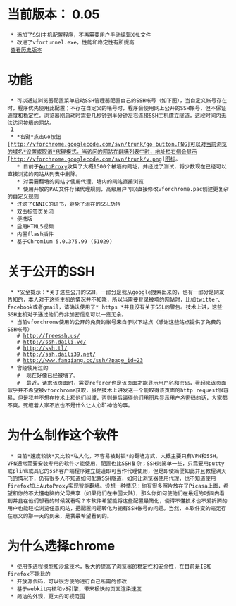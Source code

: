= 当前版本： 0.05 =
  * 添加了SSH主机配置程序，不再需要用户手动编辑XML文件
  * 改进了vfortunnel.exe，性能和稳定性有所提高
  [https://code.google.com/p/vforchrome/wiki/History 查看历史版本]

= 功能 =
  * 可以通过浏览器配置菜单启动SSH管理器配置自己的SSH帐号（如下图），当自定义帐号存在时，程序优先使用此配置；不存在自定义的帐号时，程序会使用网上公开的SSH帐号，但不保证速度和稳定性。浏览器刚启动时需要几秒钟到半分钟左右连接SSH主机建立隧道，这段时间内无法访问被墙的网站。
  [http://vforchrome.googlecode.com/svn/trunk/005.png]
  * *右键*点击Go按钮[http://vforchrome.googlecode.com/svn/trunk/go_button.PNG]可以对当前浏览的域名*设置或取消*代理模式。当访问的网站在翻墙列表中时，地址栏右侧会显示[http://vforchrome.googlecode.com/svn/trunk/v.png]图标。
    * 目前于[http://code.google.com/p/autoproxy-gfwlist AutoProxy]收集了大概1500个被墙的网址，并经过了测试，将少数现在已经可以直接浏览的网站从列表中删除。
    * 对需要翻墙的网站才使用代理，墙内的网站直接浏览
    * 使用开放的PAC文件存储代理规则，高级用户可以直接修改vforchrome.pac创建更复杂的自定义规则
  * 过滤了CNNIC的证书，避免了潜在的SSL劫持
  * 双击标签页关闭
  * 便携版
  * 启用HTML5视频
  * 内置flash插件
  * 基于Chromium 5.0.375.99 (51029)

=关于公开的SSH=
  * *安全提示：*关于这些公开的SSH，一部分是我从google搜索出来的，也有一部分是网友告知的，本人对于这些主机的情况并不知晓，所以当需要登录被墙的网站时，比如twitter、facebook或者gmail，请确认使用了* https *并且没有关于SSL的警告。技术上讲，这些SSH主机对于通过他们的非加密信息可以一览无余。
  * 当前vforchrome使用的公开的免费的帐号来自于以下站点（感谢这些站点提供了免费的SSH帐号）
    # http://freessh.us/
    # http://ssh.daili.vc/
    # http://ssh.tl/
    # http://ssh.daili39.net/
    # http://www.fanqiang.cc/ssh/?page_id=23
  * 曾经使用过的
    # {{{http://free.ssh.vpn.net.in/}}} 现在好像已经被墙了。
    # {{{http://www.sshcenter.info/free-ssh-account.php}}} 最近，请求该页面时，需要referer也是该页面才能显示用户名和密码，看起来该页面似乎并不希望被vforchrome获取，虽然技术上讲发送一个能取得该页面的http request很容易，但是我并不想在技术上和他们纠缠，否则最后逼得他们用图片显示用户名密码的话，大家都不爽。死缠着人家不放也不是什么让人心旷神怡的事。

= 为什么制作这个软件 =
  * 目前*速度较快*又比较*私人化，不容易被封锁*的翻墙方式，大概主要只有VPN和SSH。VPN通常需要安装专用的软件才能使用，配置也比SSH复杂；SSH则简单一些，只需要用putty或plink或其它的ssh客户端程序建立隧道即可当作代理使用，但是即使简便如此并且教程满天飞的情况下，仍有很多人不知道如何配置SSH隧道，如何让浏览器使用代理，也不知道使用firefox加上AutoProxy实现智能翻墙。设想一种情况：你有很多照片放在了Picasa上面，希望和你的不太懂电脑的父母共享（如果他们在中国大陆），那么你如何使他们在最短的时间内看到并且在他们想看的时候就看呢？本软件希望能将这些配置最简化，使得不懂技术也不爱折腾的用户也能轻松浏览任意网站，把配置问题转化为拥有SSH帐号的问题。当然，本软件变的毫无存在意义的那一天的到来，是我最希望看到的。

= 为什么选择chrome =

  * 使用多进程模型和沙盒技术，极大的提高了浏览器的稳定性和安全性，在目前是IE和firefox不能比的
  * 开放源代码，可以很方便的进行自己所需的修改
  * 基于webkit内核和v8引擎，带来极快的页面渲染速度
  * 简洁的外观，更大的可视范围